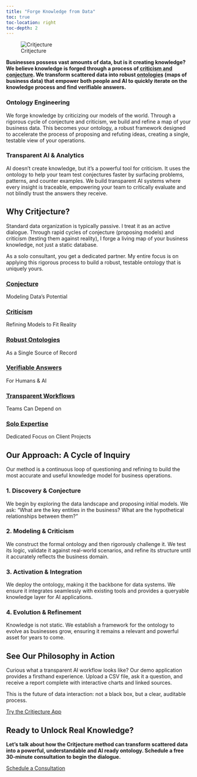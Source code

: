 ```yaml
---
title: "Forge Knowledge from Data"
toc: true
toc-location: right
toc-depth: 2
---
```


::: {.hero-section}
::: {.brand-header}
![Critjecture](favicon.svg){.brand-icon}
:::
**Businesses possess vast amounts of data, but is it creating knowledge? We believe knowledge is forged through a process of <abbr title="The philosophical approach that knowledge is advanced by proposing creative hypotheses (conjecture) and then attempting to refute them (criticism).">criticism and conjecture</abbr>. We transform scattered data into robust <abbr title="A formal model of business data, defining entities, their properties, and the relationships between them. It acts as a 'map of knowledge'.">ontologies</abbr> (maps of business data) that empower both people and AI to quickly iterate on the knowledge process and find verifiable answers.**
:::

::: {.services-overview}
::: {.service-card}
### Ontology Engineering
We forge knowledge by criticizing our models of the world. Through a rigorous cycle of conjecture and criticism, we build and refine a map of your business data. This becomes your ontology, a robust framework designed to accelerate the process of proposing and refuting ideas, creating a single, testable view of your operations.
:::

::: {.service-card}
### Transparent AI & Analytics
AI doesn't create knowledge, but it’s a powerful tool for criticism. It uses the ontology to help your team test conjectures faster by surfacing problems, patterns, and counter examples. We build transparent AI systems where every insight is traceable, empowering your team to critically evaluate and not blindly trust the answers they receive.
:::
:::

::: {.section}
## Why Critjecture?

Standard data organization is typically passive. I treat it as an active dialogue. Through rapid cycles of conjecture (proposing models) and criticism (testing them against reality), I forge a living map of your business knowledge, not just a static database.

As a solo consultant, you get a dedicated partner. My entire focus is on applying this rigorous process to build a robust, testable ontology that is uniquely yours.

::: {.stats-grid}
::: {.stat-item}
### <abbr title="The process of forming a hypothesis or educated guess based on available information.">Conjecture</abbr>
Modeling Data's Potential
:::

::: {.stat-item}
### <abbr title="The process of rigorously analyzing and testing a hypothesis to find its flaws and limitations.">Criticism</abbr>
Refining Models to Fit Reality
:::

::: {.stat-item}
### <abbr title="Durable, well-structured knowledge models that serve as a single, reliable source of record for business operations.">Robust Ontologies</abbr>
As a Single Source of Record
:::

::: {.stat-item}
### <abbr title="Insights and data points that can be traced back to their source, allowing for validation and increased understanding.">Verifiable Answers</abbr>
For Humans & AI
:::

::: {.stat-item}
### <abbr title="Processes where the steps taken by an AI or system are clear and auditable, not hidden in a 'black box'.">Transparent Workflows</abbr>
Teams Can Depend on
:::

::: {.stat-item}
### <abbr title="Clients work directly with the principal expert, ensuring deep focus, accountability, and a consistent vision for their project.">Solo Expertise</abbr>
Dedicated Focus on Client Projects
:::
:::
:::

::: {.section}
## Our Approach: A Cycle of Inquiry

Our method is a continuous loop of questioning and refining to build the most accurate and useful knowledge model for business operations.

::: {.approach-grid}
::: {.approach-item}
### 1. Discovery & Conjecture
We begin by exploring the data landscape and proposing initial models. We ask: "What are the key entities in the business? What are the hypothetical relationships between them?"
:::

::: {.approach-item}
### 2. Modeling & Criticism
We construct the formal ontology and then rigorously challenge it. We test its logic, validate it against real-world scenarios, and refine its structure until it accurately reflects the business domain.
:::

::: {.approach-item}
### 3. Activation & Integration
We deploy the ontology, making it the backbone for data systems. We ensure it integrates seamlessly with existing tools and provides a queryable knowledge layer for AI applications.
:::

::: {.approach-item}
### 4. Evolution & Refinement
Knowledge is not static. We establish a framework for the ontology to evolve as businesses grow, ensuring it remains a relevant and powerful asset for years to come.
:::
:::
:::

::: {.section-centered}
## See Our Philosophy in Action

Curious what a transparent AI workflow looks like? Our demo application provides a firsthand experience. Upload a CSV file, ask it a question, and receive a report complete with interactive charts and linked sources.

This is the future of data interaction: not a black box, but a clear, auditable process.

::: {.hero-cta}
[Try the Critjecture App](https://critjecture-app-production.up.railway.app/){.btn .btn-secondary .btn-lg}
:::
:::

::: {.section-centered}
## Ready to Unlock Real Knowledge?

**Let's talk about how the Critjecture method can transform scattered data into a powerful, understandable and AI ready ontology. Schedule a free 30-minute consultation to begin the dialogue.**

::: {.hero-cta}
[Schedule a Consultation](contact.html){.btn .btn-primary .btn-lg}
:::
:::